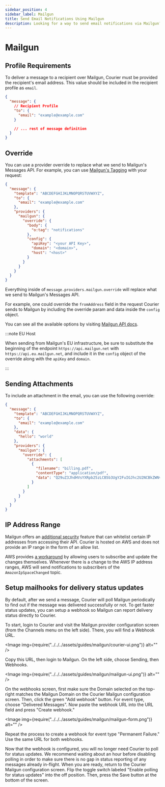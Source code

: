 ```yaml
---
sidebar_position: 4
sidebar_label: Mailgun
title: Send Email Notifications Using Mailgun
description: Looking for a way to send email notifications via Mailgun? This step-by-step tutorial will show you how to integrate Mailgun's API the easy way.
---
```


# Mailgun

## Profile Requirements

To deliver a message to a recipient over Mailgun, Courier must be provided the recipient's email address. This value should be included in the recipient profile as `email`.

```json title=JSON
{
  "message": {
    // Recipient Profile
    "to": {
      "email": "example@example.com"
    }

    // ... rest of message definition
  }
}
```

## Override

You can use a provider override to replace what we send to Mailgun's Messages API. For example, you can use [Mailgun's Tagging](https://documentation.mailgun.com/en/latest/user_manual.html#tagging) with your request:

```json title=JSON
{
  "message": {
    "template": "ABCDEFGHIJKLMNOPQRSTUVWXYZ",
    "to": {
      "email": "example@example.com"
    },
    "providers": {
      "mailgun": {
        "override": {
          "body": {
            "o:tag": "notifications"
          },
          "config": {
            "apiKey": "<your API Key>",
            "domain": "<domain>",
            "host": "<host>"
          }
        }
      }
    }
  }
}
```

Everything inside of `message.providers.mailgun.override` will replace what we send to Mailgun's Messages API. 

For example, one could override the `fromAddress` field in the request Courier sends to Mailgun by including the override param and data inside the `config` object.

You can see all the available options by visiting [Mailgun API docs](https://documentation.mailgun.com/en/latest/api-sending.html).

:::note EU Host

When sending from Mailgun's EU infrastructure, be sure to substitute the beginning of the endpoint `https://api.mailgun.net` with `https://api.eu.mailgun.net`, and include it in the `config` object of the override along with the `apiKey` and `domain`.

:::

## Sending Attachments

To include an attachment in the email, you can use the following override:

```json
{
  "message": {
    "template": "ABCDEFGHIJKLMNOPQRSTUVWXYZ",
    "to": {
      "email": "example@example.com"
    },
    "data": {
      "hello": "world"
    },
    "providers": {
      "mailgun": {
        "override": {
          "attachments": [
            {
              "filename": "billing.pdf",
              "contentType": "application/pdf",
              "data": "Q29uZ3JhdHVsYXRpb25zLCB5b3UgY2FuIGJhc2U2NCBkZWNvZGUh"
            }
          ]
        }
      }
    }
  }
}
```

## IP Address Range

Mailgun offers an [additional security](https://help.mailgun.com/hc/en-us/articles/360012244474-IP-Allowlist) feature that can whitelist certain IP addresses from accessing their API. Courier is hosted on AWS and does not provide an IP range in the form of an allow list.

AWS provides [a workaround](https://docs.aws.amazon.com/general/latest/gr/aws-ip-ranges.html#subscribe-notifications) by allowing users to subscribe and update the changes themselves. Whenever there is a change to the AWS IP address ranges, AWS will send notifications to subscribers of the `AmazonIpSpaceChanged` topic.

## Setup mailhooks for delivery status updates

By default, after we send a message, Courier will poll Mailgun periodically to find out if the message was delivered successfully or not.
To get faster status updates, you can setup a webhook so Mailgun can report delivery status directly to Courier.

To start, login to Courier and visit the Mailgun provider configuration screen (from the Channels menu on the left side). There, you will find a Webhook URL.

<Image img={require("../../../assets/guides/mailgun/courier-ui.png")} alt="" />

Copy this URL, then login to Mailgun. On the left side, choose Sending, then Webhooks.

<Image img={require("../../../assets/guides/mailgun/mailgun-ui.png")} alt="" />

On the webhooks screen, first make sure the Domain selected on the top-right matches the Mailgun Domain on the Courier Mailgun configuration screen.
Then, click the green "Add webhook" button. For event type, choose "Delivered Messages". Now paste the webhook URL into the URL field and press "Create webhook."

<Image img={require("../../../assets/guides/mailgun/mailgun-form.png")} alt="" />

Repeat the process to create a webhook for event type "Permanent Failure." Use the same URL for both webhooks.

Now that the webhook is configured, you will no longer need Courier to poll for status updates. We recommend waiting about an hour before disabling polling in order to make sure there is no gap in status reporting of any messages already in-flight.
When you are ready, return to the Courier Mailgun configuration screen. Flip the toggle switch labeled "Enable polling for status updates" into the off position. Then, press the Save button at the bottom of the screen.
